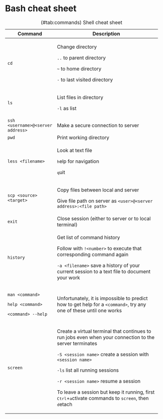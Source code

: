 # Bash cheat sheet

+-----------------------------------+--------------------------------------------------------------------------------------------------------------------------------+
| Command                           | Description                                                                                                                    |
+===================================+================================================================================================================================+
| `cd`                              | Change directory                                                                                                               |
|                                   |                                                                                                                                |
|                                   | `..` to parent directory                                                                                                       |
|                                   |                                                                                                                                |
|                                   | `~` to home directory                                                                                                          |
|                                   |                                                                                                                                |
|                                   | `-` to last visited directory                                                                                                  |
+-----------------------------------+--------------------------------------------------------------------------------------------------------------------------------+
| `ls`                              | List files in directory                                                                                                        |
|                                   |                                                                                                                                |
|                                   | `-l` as list                                                                                                                   |
+-----------------------------------+--------------------------------------------------------------------------------------------------------------------------------+
| `ssh <username>@<server address>` | Make a secure connection to server                                                                                             |
+-----------------------------------+--------------------------------------------------------------------------------------------------------------------------------+
| `pwd`                             | Print working directory                                                                                                        |
+-----------------------------------+--------------------------------------------------------------------------------------------------------------------------------+
| `less <filename>`                 | Look at text file                                                                                                              |
|                                   |                                                                                                                                |
|                                   | <kbd>h</kbd>elp for navigation                                                                                                 |
|                                   |                                                                                                                                |
|                                   | <kbd>q</kbd>uit                                                                                                                |
+-----------------------------------+--------------------------------------------------------------------------------------------------------------------------------+
| `scp <source> <target>`           | Copy files between local and server                                                                                            |
|                                   |                                                                                                                                |
|                                   | Give file path on server as `<user>@<server address>:<file path>`                                                              |
+-----------------------------------+--------------------------------------------------------------------------------------------------------------------------------+
| `exit`                            | Close session (either to server or to local terminal)                                                                          |
+-----------------------------------+--------------------------------------------------------------------------------------------------------------------------------+
| `history`                         | Get list of command history                                                                                                    |
|                                   |                                                                                                                                |
|                                   | Follow with `!<number>` to execute that corresponding command again                                                            |
|                                   |                                                                                                                                |
|                                   | `-a <filename>` save a history of your current session to a text file to document your work                                    |
+-----------------------------------+--------------------------------------------------------------------------------------------------------------------------------+
| `man <command>`                   | Unfortunately, it is impossible to predict how to get help for a `<command>`, try any one of these until one works             |
|                                   |                                                                                                                                |
| `help <command>`                  |                                                                                                                                |
|                                   |                                                                                                                                |
| `<command> --help`                |                                                                                                                                |
+-----------------------------------+--------------------------------------------------------------------------------------------------------------------------------+
| `screen`                          | Create a virtual terminal that continues to run jobs even when your connection to the server terminates                        |
|                                   |                                                                                                                                |
|                                   | `-S <session name>` create a session with `<session name>`                                                                     |
|                                   |                                                                                                                                |
|                                   | `-ls` list all running sessions                                                                                                |
|                                   |                                                                                                                                |
|                                   | `-r <session name>` resume a session                                                                                           |
|                                   |                                                                                                                                |
|                                   | To leave a session but keep it running, first <kbd>Ctrl</kbd>+<kbd>a</kbd>ctivate commands to `screen`, then <kbd>d</kbd>etach |
+-----------------------------------+--------------------------------------------------------------------------------------------------------------------------------+

: (\#tab:commands) Shell cheat sheet
